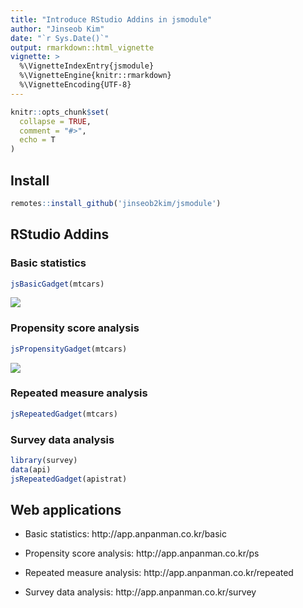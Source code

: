 ```yaml
---
title: "Introduce RStudio Addins in jsmodule"
author: "Jinseob Kim"
date: "`r Sys.Date()`"
output: rmarkdown::html_vignette
vignette: >
  %\VignetteIndexEntry{jsmodule}
  %\VignetteEngine{knitr::rmarkdown}
  %\VignetteEncoding{UTF-8}
---
```


```r
knitr::opts_chunk$set(
  collapse = TRUE,
  comment = "#>",
  echo = T
)
```


## Install

```r
remotes::install_github('jinseob2kim/jsmodule')
```

## RStudio Addins

### Basic statistics 

```r
jsBasicGadget(mtcars)
```
![](figures/addin.gif)

### Propensity score analysis

```r
jsPropensityGadget(mtcars)
```

![](figures/ps.png)


### Repeated measure analysis

```r
jsRepeatedGadget(mtcars)
```

### Survey data analysis

```r
library(survey)
data(api)
jsRepeatedGadget(apistrat)
```

## Web applications

* Basic statistics: http://app.anpanman.co.kr/basic


* Propensity score analysis: http://app.anpanman.co.kr/ps


* Repeated measure analysis: http://app.anpanman.co.kr/repeated

* Survey data analysis: http://app.anpanman.co.kr/survey
